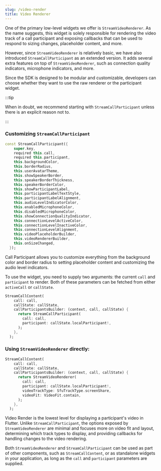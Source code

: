 ```yaml
---
slug: /video-render
title: Video Renderer
---
```


One of the primary low-level widgets we offer is `StreamVideoRenderer`. As the name suggests, this widget is solely responsible for rendering the video track of a call participant and exposing callbacks that can be used to respond to sizing changes, placeholder content, and more.

However, since `StreamVideoRenderer` is relatively basic, we have also introduced `StreamCallParticipant` as an extended version. It adds several extra features on top of `StreamVideoRenderer`, such as connection quality indicators, microphone indicators, and more.

Since the SDK is designed to be modular and customizable, developers can choose whether they want to use the raw renderer or the participant widget.

:::tip

When in doubt, we recommend starting with `StreamCallParticipant` unless there is an explicit reason not to.

:::

### Customizing `StreamCallParticipant`

```dart
const StreamCallParticipant({
    super.key,
    required this.call,
    required this.participant,
    this.backgroundColor,
    this.borderRadius,
    this.userAvatarTheme,
    this.showSpeakerBorder,
    this.speakerBorderThickness,
    this.speakerBorderColor,
    this.showParticipantLabel,
    this.participantLabelTextStyle,
    this.participantLabelAlignment,
    this.audioLevelIndicatorColor,
    this.enabledMicrophoneColor,
    this.disabledMicrophoneColor,
    this.showConnectionQualityIndicator,
    this.connectionLevelActiveColor,
    this.connectionLevelInactiveColor,
    this.connectionLevelAlignment,
    this.videoPlaceholderBuilder,
    this.videoRendererBuilder,
    this.onSizeChanged,
  });
```

Call Participant allows you to customize everything from the background color and border radius to setting placeholder content and customizing the audio level indicators.

To use the widget, you need to supply two arguments: the current `call` and `participant` to render. Both of these parameters can be fetched from either `activeCall` or `callState`.

```dart
StreamCallContent(
    call: call,
    callState: callState,
    callParticipantsBuilder: (context, call, callState) {
      return StreamCallParticipant(
        call: call,
        participant: callState.localParticipant!,
      );
    },
  );
```

### Using `StreamVideoRenderer` directly:

```dart
StreamCallContent(
    call: call,
    callState: callState,
    callParticipantsBuilder: (context, call, callState) {
      return StreamVideoRenderer(
        call: call,
        participant: callState.localParticipant!,
        videoTrackType: SfuTrackType.screenShare,
        videoFit: VideoFit.contain,
      );
    },
  );
```

Video Render is the lowest level for displaying a participant's video in Flutter. Unlike `StreamCallParticipant`, the options exposed by `StreamVideoRenderer` are minimal and focuses more on video fit and layout, determining which track types to display, and providing callbacks for handling changes to the video rendering.

Both `StreamVideoRenderer` and `StreamCallParticipant` can be used as part of other components, such as `StreamCallContent`, or as standalone widgets in your application, as long as the `call` and `participant` parameters are supplied.
